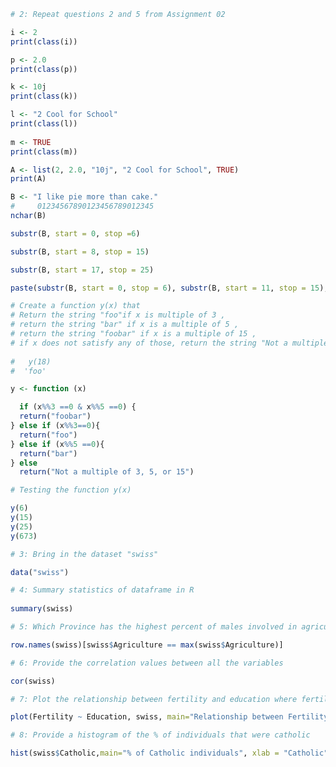 
```r
# 2: Repeat questions 2 and 5 from Assignment 02

i <- 2
print(class(i))

p <- 2.0
print(class(p))

k <- 10j
print(class(k))

l <- "2 Cool for School"
print(class(l))
  
m <- TRUE 
print(class(m))

```


```r
A <- list(2, 2.0, "10j", "2 Cool for School", TRUE)
print(A)

```


```r
B <- "I like pie more than cake."
#     01234567890123456789012345
nchar(B)

substr(B, start = 0, stop =6)

substr(B, start = 8, stop = 15)

substr(B, start = 17, stop = 25)

paste(substr(B, start = 0, stop = 6), substr(B, start = 11, stop = 15),substr(B, start = 21, stop = 25))

```


```r

# Create a function y(x) that
# Return the string "foo"if x is multiple of 3 , 
# return the string "bar" if x is a multiple of 5 ,
# return the string "foobar" if x is a multiple of 15 ,
# if x does not satisfy any of those, return the string "Not a multiple of 3, 5, or 15"
    
#   y(18)
#  'foo'

y <- function (x)

  if (x%%3 ==0 & x%%5 ==0) {
  return("foobar")
} else if (x%%3==0){ 
  return("foo")
} else if (x%%5 ==0){
  return("bar")
} else 
  return("Not a multiple of 3, 5, or 15")

# Testing the function y(x)

y(6)
y(15)
y(25)
y(673)

```



```r
# 3: Bring in the dataset "swiss" 

data("swiss")

```



```r
# 4: Summary statistics of dataframe in R
 
summary(swiss)

```


```r

# 5: Which Province has the highest percent of males involved in agriculture as their occupation?

row.names(swiss)[swiss$Agriculture == max(swiss$Agriculture)]

```


```r
# 6: Provide the correlation values between all the variables

cor(swiss)

```


```r
# 7: Plot the relationship between fertility and education where fertility is on the y-axis and education is on the x-axis

plot(Fertility ~ Education, swiss, main="Relationship between Fertility and Education")

```


```r
# 8: Provide a histogram of the % of individuals that were catholic

hist(swiss$Catholic,main="% of Catholic individuals", xlab = "Catholic")

```
